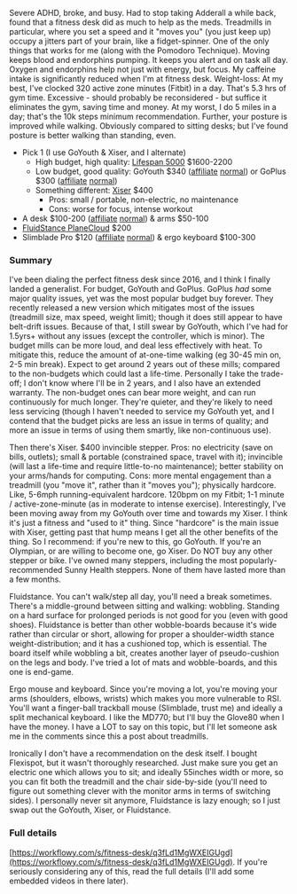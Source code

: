 
Severe ADHD, broke, and busy. Had to stop taking Adderall a while back, found that a fitness desk did as much to help as the meds. Treadmills in particular, where you set a speed and it "moves you" (you just keep up) occupy a jitters part of your brain, like a fidget-spinner. One of the only things that works for me (along with the Pomodoro Technique). Moving keeps blood and endorphins pumping. It keeps you alert and on task all day. Oxygen and endorphins help not just with energy, but focus. My caffeine intake is significantly reduced when I'm at fitness desk. Weight-loss: At my best, I've clocked 320 active zone minutes (Fitbit) in a day. That's 5.3 hrs of gym time. Excessive - should probably be reconsidered - but suffice it eliminates the gym, saving time and money. At my worst, I do 5 miles in a day; that's the 10k steps minimum recommendation. Further, your posture is improved while walking. Obviously compared to sitting desks; but I've found posture is better walking than standing, even.

- Pick 1 (I use GoYouth & Xiser, and I alternate)
  - High budget, high quality: [Lifespan 5000](https://www.lifespanfitness.com/products/tr5000-dt3-under-desk-treadmill?variant=40953101648053) $1600-2200
  - Low budget, good quality: GoYouth $340 ([affiliate](https://amzn.to/3H75BzJ) [normal](https://www.amazon.com/gp/product/B09ZTR91TD)) or GoPlus $300 ([affiliate](https://amzn.to/3vxMSuh) [normal](https://www.amazon.com/Goplus-Walking-Treadmill-Capacity-Portable/dp/B0CCHYVVPP))
  - Something different: [Xiser](https://xiser.com/product/pro-trainer-black/) $400
    - Pros: small / portable, non-electric, no maintenance
    - Cons: worse for focus, intense workout
- A desk $100-200 ([affiliate](https://amzn.to/41R8g9X) [normal](https://www.amazon.com/stores/page/B9F806C9-2B1E-4E97-9B6A-B299BD6AB452)) & arms $50-100
- [FluidStance PlaneCloud](https://fluidstance.com/pages/the-plane-cloud) $200
- Slimblade Pro $120 ([affiliate](https://amzn.to/3RQERbv) [normal](https://www.amazon.com/Kensington-SlimBladeTM-Rechargeable-Connection-K72080WW/dp/B0BLRQ4116)) & ergo keyboard $100-300

### Summary

I've been dialing the perfect fitness desk since 2016, and I think I finally landed a generalist. For budget, GoYouth and GoPlus. GoPlus *had* some major quality issues, yet was the most popular budget buy forever. They recently released a new version which mitigates most of the issues (treadmill size, max speed, weight limit); though it does still appear to have belt-drift issues. Because of that, I still swear by GoYouth, which I've had for 1.5yrs+ without any issues (except the controller, which is minor). The budget mills can be more loud, and deal less effectively with heat. To mitigate this, reduce the amount of at-one-time walking (eg 30-45 min on, 2-5 min break). Expect to get around 2 years out of these mills; compared to the non-budgets which could last a life-time. Personally I take the trade-off; I don't know where I'll be in 2 years, and I also have an extended warranty. The non-budget ones can bear more weight, and can run continuously for much longer. They're quieter, and they're likely to need less servicing (though I haven't needed to service my GoYouth yet, and I contend that the budget picks are less an issue in terms of quality; and more an issue in terms of using them smartly, like non-continuous use).

Then there's Xiser. $400 invincible stepper. Pros: no electricity (save on bills, outlets); small & portable (constrained space, travel with it); invincible (will last a life-time and require little-to-no maintenance); better stability on your arms/hands for computing. Cons: more mental engagement than a treadmill (you "move it", rather than it "moves you"); physically hardcore. Like, 5-6mph running-equivalent hardcore. 120bpm on my Fitbit; 1-1 minute / active-zone-minute (as in moderate to intense exercise). Interestingly, I've been moving away from my GoYouth over time and towards my Xiser. I think it's just a fitness and "used to it" thing. Since "hardcore" is the main issue with Xiser, getting past that hump means I get all the other benefits of the thing. So I recommend: if you're new to this, go GoYouth. If you're an Olympian, or are willing to become one, go Xiser. Do NOT buy any other stepper or bike. I've owned many steppers, including the most popularly-recommended Sunny Health steppers. None of them have lasted more than a few months.

Fluidstance. You can't walk/step all day, you'll need a break sometimes. There's a middle-ground between sitting and walking: wobbling. Standing on a hard surface for prolonged periods is not good for you (even with good shoes). Fluidstance is better than other wobble-boards because it's wide rather than circular or short, allowing for proper a shoulder-width stance weight-distribution; and it has a cushioned top, which is essential. The board itself while wobbling a bit, creates another layer of pseudo-cushion on the legs and body. I've tried a lot of mats and wobble-boards, and this one is end-game.

Ergo mouse and keyboard. Since you're moving a lot, you're moving your arms (shoulders, elbows, wrists) which makes you more vulnerable to RSI. You'll want a finger-ball trackball mouse (Slimblade, trust me) and ideally a split mechanical keyboard. I like the MD770; but I'll buy the Glove80 when I have the money. I have a LOT to say on this topic, but I'll let someone ask me in the comments since this a post about treadmills.

Ironically I don't have a recommendation on the desk itself. I bought Flexispot, but it wasn't thoroughly researched. Just make sure you get an electric one which allows you to sit; and ideally 55inches width or more, so you can fit both the treadmill and the chair side-by-side (you'll need to figure out something clever with the monitor arms in terms of switching sides). I personally never sit anymore, Fluidstance is lazy enough; so I just swap out the GoYouth, Xiser, or Fluidstance.

### Full details

[https://workflowy.com/s/fitness-desk/q3fLd1MgWXEIGUgd](https://workflowy.com/s/fitness-desk/q3fLd1MgWXEIGUgd). If you're seriously considering any of this, read the full details (I'll add some embedded videos in there later).